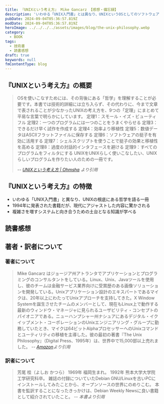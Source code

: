 ```yaml
---
title: 『UNIXという考え方』 Mike Gancarz 【感想・備忘録】
description: 'いわゆる「UNIX入門書」とは異なり、UNIXというOSとしてのソフトウェアの根底にある哲学を語る一冊。1994年に発表された、今となっては古い書籍だが、まるで現代にアジャストして書かれたかのような内容に驚かされた。拡大と共に複雑化を増す現代のシステム開発を見直す意味でも意義のある読書となった。'
pubDate: 2024-09-04T05:36:57.819Z
modDate: 2024-09-04T05:36:57.819Z
heroImage: ../../../../assets/images/blog/the-unix-philosophy.webp
category:
  - BOOK
tags:
  - 技術書
  - 読書感想
draft: true
keywords: null
fmContentType: blog
---
```



## 『UNIXという考え方』の概要

> OSを使いこなすためには、その背後にある「哲学」を理解することが必要です。本書では技術的詳細には立ち入らず、その代わりに、今まで文章で表されることが少なかったUNIXの考え方を、9つの「定理」にまとめて平易な言葉で明らかにしています。
> 定理1：スモール・イズ・ビューティフル
> 定理2：一つのプログラムには一つのことをうまくやらせる
> 定理3：できるだけ早く試作を作成する
> 定理4：効率より移植性
> 定理5：数値データはASCIIフラットファイルに保存する
> 定理6：ソフトウェアの挺子を有効に活用する
> 定理7：シェルスクリプトを使うことで挺子の効果と移植性を高める
> 定理8：過度の対話的インタフェースを避ける
> 定理9：すべてのプログラムをフィルタにする
> UNIXをUNIXらしく使いこなしたい、UNIXらしいプログラムを作りたい人のための一冊です。
>
> <cite>-- [UNIXという考え方 | Ohmsha](https://www.ohmsha.co.jp/book/9784274064067/) より引用</cite>

## 『UNIXという考え方』の特徴

- いわゆる「UNIX入門書」と異なり、UNIXの根底にある哲学を語る一冊
- 1994年に発表された書籍だが、現代にアジャストした内容に驚かされる
- 複雑さを増すシステムと向き合うための土台となる知識が学べる

## 読書感想

<div data-vc_mylinkbox_id='890833202'></div>

## 著者・訳者について

### 著者について

> Mike Gancarz はジョージア州アトランタでアプリケーションとプログラミングのコンサルタントをしている。Linux、Unix、Javaツールを使用し、彼のチームは金融サービス業界向けに受賞歴のある画像ソリューションを開発している。Unixアプリケーション設計のエキスパートであるマイクは、20年以上にわたってUnixアプローチを支持してきた。X Window Systemを誕生させたチームのメンバーとして、現在もLinux上で動作する最新のウィンドウ・マネージャに見られるユーザビリティ・コンセプトのパイオニアである。ニューハンプシャー州ナシュアにあるデジタル・イクイップメント・コーポレーションのUnixエンジニアリング・グループに勤務していたとき、マイクは64ビットAlphaプロセッサーへのUnixコマンドとユーティリティの移植を主導した。彼の最初の著書『The Unix Philosophy』（Digital Press、1995年）は、世界中で15,000部以上売れました。 <cite>-- [Amazon](https://www.amazon.co.jp/Linux-Unix-Philosophy-Mike-Gancarz/dp/1555582737/?_encoding=UTF8&pd_rd_w=wIgH2&content-id=amzn1.sym.b88d94eb-865c-40c1-891c-1e8277b638b4&pf_rd_p=b88d94eb-865c-40c1-891c-1e8277b638b4&pf_rd_r=357-0133123-7714176&pd_rd_wg=00fpU&pd_rd_r=567ae958-05d5-42b0-9e03-69a0054f300a&ref_=aufs_ap_sc_dsk)より引用</cite>

### 訳者について

> 芳尾 桂（よしお かつら）
> 1969年 福岡生まれ。
> 1992年 熊本大学大学院工学研究科卒。
> 雑誌の付録についていたDebian GNU/Linuxを古いPCにインストールしてみたことから、オープンソースの世界にのめりこむ。
> 本書を監訳することになったきっかけは、Debian Weekly Newsに良い書籍として紹介されていたこと。 <cite>-- 本書より引用</cite>
